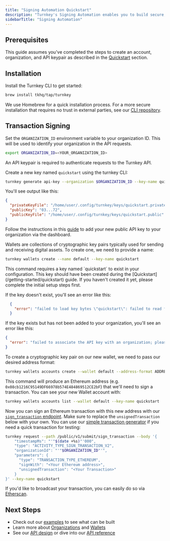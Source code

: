 ```yaml
---
title: "Signing Automation Quickstart"
description: "Turnkey's Signing Automation enables you to build secure, programmatic signing workflows directly into your applications. With features like customizable policies, multi-party approvals, and support for any blockchain, you can confidently automate complex signing operations while maintaining enterprise-grade security."
sidebarTitle: "Signing Automation"
---
```


## Prerequisites

This guide assumes you've completed the steps to create an account, organization, and API keypair as described in the [Quickstart](/getting-started/quickstart) section.

## Installation

Install the Turnkey CLI to get started:

```bash
brew install tkhq/tap/turnkey
```

We use Homebrew for a quick installation process. For a more secure installation that requires no trust in external parties, see our [CLI repository](https://github.com/tkhq/tkcli).

## Transaction Signing

<Steps>
<Step title="Setup">

Set the `ORGANIZATION_ID` environment variable to your organization ID. This will be used to identify your organization in the API requests.

```bash
export ORGANIZATION_ID=<YOUR_ORGANIZATION_ID>
```

An API keypair is required to authenticate requests to the Turnkey API.

Create a new key named `quickstart` using the turnkey CLI:

```bash
turnkey generate api-key --organization $ORGANIZATION_ID --key-name quickstart
```

You'll see output like this:

```json
{
  "privateKeyFile": "/home/user/.config/turnkey/keys/quickstart.private",
  "publicKey": "03...72",
  "publicKeyFile": "/home/user/.config/turnkey/keys/quickstart.public"
}
```

Follow the instructions in this [guide](/sdks/cli#add-your-public-api-key) to add your new public API key to your organization via the dashboard.
</Step>
<Step title="Create Wallet">

Wallets are collections of cryptographic key pairs typically used for sending and receiving digital assets. To create one, we need to provide a name:

```bash
turnkey wallets create --name default --key-name quickstart
```

<Note>
  This command requires a key named `quickstart` to exist in your configuration. This key should have been created during the [Quickstart](/getting-started/quickstart) guide. If you haven't created it yet, please complete the initial setup steps first.

  If the key doesn't exist, you'll see an error like this:

  ```json
    {
      "error": "failed to load key bytes \"quickstart\": failed to read from \"/.config/turnkey/keys/quickstart.private\": open /.config/turnkey/keys/quickstart.private: no such file or directory"
    }
  ```

  If the key exists but has not been added to your organization, you'll see an error like this:

  ```json
  {
    "error": "failed to associate the API key with an organization; please manually specify the organization ID"
  }
  ```
</Note>
</Step>
<Step title="Create Ethereum Account">

To create a cryptographic key pair on our new wallet, we need to pass our desired address format:

```bash
turnkey wallets accounts create --wallet default --address-format ADDRESS_FORMAT_ETHEREUM --key-name quickstart
```

This command will produce an Ethereum address (e.g. `0x08cb1216C95149DF66978b574E484869512CE2bF`) that we'll need to sign a transaction. You can see your new Wallet account with:

```bash
turnkey wallets accounts list --wallet default --key-name quickstart
```

</Step>
<Step title="Sign a Transaction">

Now you can sign an Ethereum transaction with this new address with our [`sign_transaction` endpoint](/api-reference/signing/sign-transaction). Make sure to replace the `unsignedTransaction` below with your own. You can use our [simple transaction generator](https://build.tx.xyz) if you need a quick transaction for testing:

```bash
turnkey request --path /public/v1/submit/sign_transaction --body '{
    "timestampMs": "'"$(date +%s)"'000",
    "type": "ACTIVITY_TYPE_SIGN_TRANSACTION_V2",
    "organizationId": "'"$ORGANIZATION_ID"'",
    "parameters": {
      "type": "TRANSACTION_TYPE_ETHEREUM",
      "signWith": "<Your Ethereum address>",
      "unsignedTransaction": "<Your Transaction>"
    }
}' --key-name quickstart
```

If you'd like to broadcast your transaction, you can easily do so via [Etherscan](https://etherscan.io/pushTx).

</Step>
</Steps>

## Next Steps

* Check out our [examples](/getting-started/examples) to see what can be built
* Learn more about [Organizations](/concepts/organizations) and [Wallets](/concepts/wallets)
* See our [API design](/developer-reference/api-overview/intro) or dive into our [API reference](/api-reference/overview)
